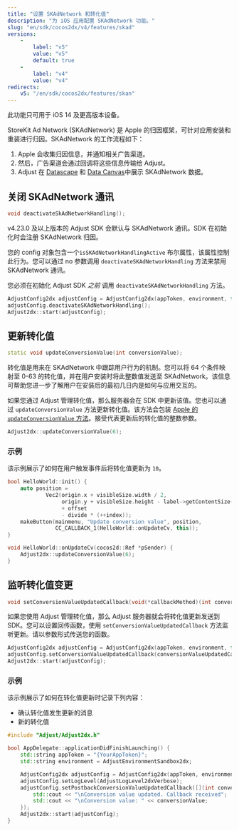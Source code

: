 ```yaml
---
title: "设置 SKAdNetwork 和转化值"
description: "为 iOS 应用配置 SKAdNetwork 功能。"
slug: "en/sdk/cocos2dx/v4/features/skad"
versions: 
    - 
        label: "v5"
        value: "v5"
        default: true
    - 
        label: "v4"
        value: "v4"
redirects: 
    v5: "/en/sdk/cocos2dx/features/skan"
---
```

<callout type="important"> 

此功能只可用于 iOS 14 及更高版本设备。
</Callout> 

StoreKit Ad Network \(SKAdNetwork\) 是 Apple 的归因框架，可针对应用安装和重装进行归因。SKAdNetwork 的工作流程如下：

1. Apple 会收集归因信息，并通知相关广告渠道。
2. 然后，广告渠道会通过回调将这些信息传输给 Adjust。
3. Adjust 在 [Datascape](https://help.adjust.com/en/suite/article/datascape) 和 [Data Canvas](https://help.adjust.com/en/classic/article/data-canvas-classic)中展示 SKAdNetwork 数据。

关闭 SKAdNetwork 通讯
-----------------

<codeblock title="方法签名"> 

```cpp
void deactivateSkAdNetworkHandling();
```

</CodeBlock> <minorversion added="v4.23.0"> 

v4\.23\.0 及以上版本的 Adjust SDK 会默认与 SKAdNetwork 通讯。SDK 在初始化时会注册 SKAdNetwork 归因。
</MinorVersion> 

您的 config 对象包含一个`isSKAdNetworkHandlingActive` 布尔属性，该属性控制此行为。您可以通过 no 参数调用 `deactivateSKAdNetworkHandling` 方法来禁用 SKAdNetwork 通讯。
<callout type="important"> 

您必须在初始化 Adjust SDK *之前* 调用 `deactivateSKAdNetworkHandling` 方法。
</Callout> 

```cpp
AdjustConfig2dx adjustConfig = AdjustConfig2dx(appToken, environment, false);
adjustConfig.deactivateSKAdNetworkHandling();
Adjust2dx::start(adjustConfig);
```

更新转化值
-----

<codeblock title="方法签名"> 

```cpp
static void updateConversionValue(int conversionValue);
```

</CodeBlock> 

转化值是用来在 SKAdNetwork 中跟踪用户行为的机制。您可以将 64 个条件映射至 0\-63 的转化值，并在用户安装时将此整数值发送至 SKAdNetwork。该信息可帮助您进一步了解用户在安装后的最初几日内是如何与应用交互的。

如果您通过 Adjust 管理转化值，那么服务器会在 SDK 中更新该值。您也可以通过 `updateConversionValue` 方法更新转化值。该方法会包装 [Apple 的 `updateConversionValue` 方法](https://developer.apple.com/documentation/storekit/skadnetwork/3566697-updateconversionvalue)。接受代表更新后的转化值的整数参数。

```cpp
Adjust2dx::updateConversionValue(6);
```

### 示例

该示例展示了如何在用户触发事件后将转化值更新为 `10`。

```cpp
bool HelloWorld::init() {
    auto position =
            Vec2(origin.x + visibleSize.width / 2,
                 origin.y + visibleSize.height - label->getContentSize().height
                 + offset
                 - divide * (++index));
    makeButton(mainmenu, "Update conversion value", position,
               CC_CALLBACK_1(HelloWorld::onUpdateCv, this));
}

void HelloWorld::onUpdateCv(cocos2d::Ref *pSender) {
    Adjust2dx::updateConversionValue(6);
}
```

监听转化值变更
-------

<codeblock title="方法签名"> 

```cpp
void setConversionValueUpdatedCallback(void(*callbackMethod)(int conversionValue));
```

</CodeBlock> 

如果您使用 Adjust 管理转化值，那么 Adjust 服务器就会将转化值更新发送到 SDK。您可以设置回传函数，使用 `setConversionValueUpdatedCallback` 方法监听更新。请以参数形式传送您的函数。

```cpp
AdjustConfig2dx adjustConfig = AdjustConfig2dx(appToken, environment, false);
adjustConfig.setConversionValueUpdatedCallback(conversionValueUpdatedCallbackMethod);
Adjust2dx::start(adjustConfig);
```

### 示例

该示例展示了如何在转化值更新时记录下列内容：

* 确认转化值发生更新的消息
* 新的转化值

```cpp
#include "Adjust/Adjust2dx.h"

bool AppDelegate::applicationDidFinishLaunching() {
    std::string appToken = "{YourAppToken}";
    std::string environment = AdjustEnvironmentSandbox2dx;

    AdjustConfig2dx adjustConfig = AdjustConfig2dx(appToken, environment);
    adjustConfig.setLogLevel(AdjustLogLevel2dxVerbose);
    adjustConfig.setPostbackConversionValueUpdatedCallback([](int conversionValue) {
        std::cout << "\nConversion value updated. Callback received";
        std::cout << "\nConversion value: " << conversionValue;
    });
    Adjust2dx::start(adjustConfig);
}
```

